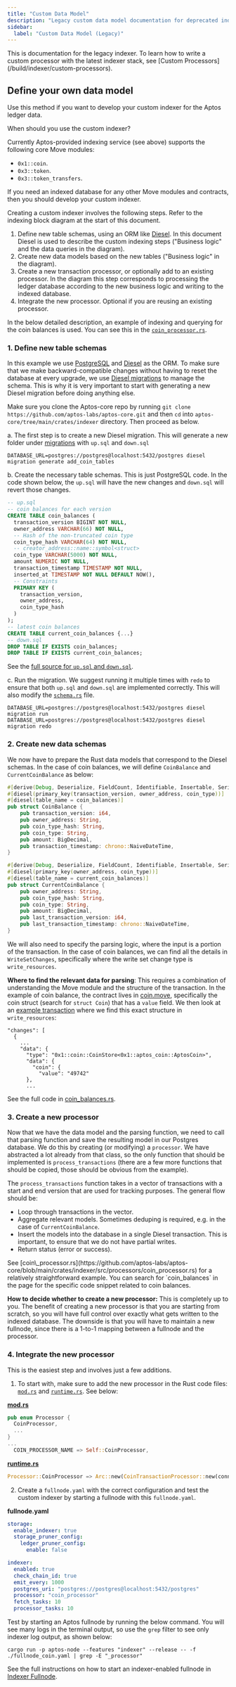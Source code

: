 ```yaml
---
title: "Custom Data Model"
description: "Legacy custom data model documentation for deprecated indexer - migrate to modern Indexer SDK for custom processors"
sidebar:
  label: "Custom Data Model (Legacy)"
---
```



<Aside type="caution">
  This is documentation for the legacy indexer. To learn how to write a custom processor with the latest indexer stack, see [Custom Processors](/build/indexer/custom-processors).
</Aside>

## Define your own data model

Use this method if you want to develop your custom indexer for the Aptos ledger data.

<Aside type="note">
  When should you use the custom indexer?

  Currently Aptos-provided indexing service (see above) supports the following core Move modules:

  - `0x1::coin`.
  - `0x3::token`.
  - `0x3::token_transfers`.

  If you need an indexed database for any other Move modules and contracts, then you should develop your custom indexer.
</Aside>

Creating a custom indexer involves the following steps. Refer to the indexing block diagram at the start of this document.

1. Define new table schemas, using an ORM like [Diesel](https://diesel.rs/). In this document Diesel is used to describe the custom indexing steps ("Business logic" and the data queries in the diagram).
2. Create new data models based on the new tables ("Business logic" in the diagram).
3. Create a new transaction processor, or optionally add to an existing processor. In the diagram this step corresponds to processing the ledger database according to the new business logic and writing to the indexed database.
4. Integrate the new processor. Optional if you are reusing an existing processor.

In the below detailed description, an example of indexing and querying for the coin balances is used. You can see this in the [`coin_processor.rs`](https://github.com/aptos-labs/aptos-core/blob/main/crates/indexer/src/processors/coin_processor.rs).

### 1. Define new table schemas

In this example we use [PostgreSQL](https://www.postgresql.org/) and [Diesel](https://diesel.rs/) as the ORM. To make sure that we make backward-compatible changes without having to reset the database at every upgrade, we use [Diesel migrations](https://docs.rs/diesel_migrations/latest/diesel_migrations/) to manage the schema. This is why it is very important to start with generating a new Diesel migration before doing anything else.

Make sure you clone the Aptos-core repo by running `git clone https://github.com/aptos-labs/aptos-core.git` and then `cd` into `aptos-core/tree/main/crates/indexer` directory. Then proceed as below.

a. The first step is to create a new Diesel migration. This will generate a new folder under [migrations](https://github.com/aptos-labs/aptos-core/tree/main/crates/indexer/migrations) with `up.sql` and `down.sql`

```shellscript filename="Terminal"
DATABASE_URL=postgres://postgres@localhost:5432/postgres diesel migration generate add_coin_tables
```

b. Create the necessary table schemas. This is just PostgreSQL code. In the code shown below, the `up.sql` will have the new changes and `down.sql` will revert those changes.

```sql filename="up.sql / down.sql"
-- up.sql
-- coin balances for each version
CREATE TABLE coin_balances (
  transaction_version BIGINT NOT NULL,
  owner_address VARCHAR(66) NOT NULL,
  -- Hash of the non-truncated coin type
  coin_type_hash VARCHAR(64) NOT NULL,
  -- creator_address::name::symbol<struct>
  coin_type VARCHAR(5000) NOT NULL,
  amount NUMERIC NOT NULL,
  transaction_timestamp TIMESTAMP NOT NULL,
  inserted_at TIMESTAMP NOT NULL DEFAULT NOW(),
  -- Constraints
  PRIMARY KEY (
    transaction_version,
    owner_address,
    coin_type_hash
  )
);
-- latest coin balances
CREATE TABLE current_coin_balances {...}
-- down.sql
DROP TABLE IF EXISTS coin_balances;
DROP TABLE IF EXISTS current_coin_balances;
```

See the [full source for `up.sql` and `down.sql`](https://github.com/aptos-labs/aptos-core/tree/main/crates/indexer/migrations/2022-10-04-073529_add_coin_tables).

c. Run the migration. We suggest running it multiple times with `redo` to ensure that both `up.sql` and `down.sql` are implemented correctly. This will also modify the [`schema.rs`](https://github.com/aptos-labs/aptos-core/blob/main/crates/indexer/src/schema.rs) file.

```shellscript filename="Terminal"
DATABASE_URL=postgres://postgres@localhost:5432/postgres diesel migration run
DATABASE_URL=postgres://postgres@localhost:5432/postgres diesel migration redo
```

### 2. Create new data schemas

We now have to prepare the Rust data models that correspond to the Diesel schemas. In the case of coin balances, we will define `CoinBalance` and `CurrentCoinBalance` as below:

```rust filename="coin_balance.rs"
#[derive(Debug, Deserialize, FieldCount, Identifiable, Insertable, Serialize)]
#[diesel(primary_key(transaction_version, owner_address, coin_type))]
#[diesel(table_name = coin_balances)]
pub struct CoinBalance {
    pub transaction_version: i64,
    pub owner_address: String,
    pub coin_type_hash: String,
    pub coin_type: String,
    pub amount: BigDecimal,
    pub transaction_timestamp: chrono::NaiveDateTime,
}

#[derive(Debug, Deserialize, FieldCount, Identifiable, Insertable, Serialize)]
#[diesel(primary_key(owner_address, coin_type))]
#[diesel(table_name = current_coin_balances)]
pub struct CurrentCoinBalance {
    pub owner_address: String,
    pub coin_type_hash: String,
    pub coin_type: String,
    pub amount: BigDecimal,
    pub last_transaction_version: i64,
    pub last_transaction_timestamp: chrono::NaiveDateTime,
}
```

We will also need to specify the parsing logic, where the input is a portion of the transaction. In the case of coin balances, we can find all the details in `WriteSetChanges`, specifically where the write set change type is `write_resources`.

**Where to find the relevant data for parsing**: This requires a combination of understanding the Move module and the structure of the transaction. In the example of coin balance, the contract lives in [coin.move](https://github.com/aptos-labs/aptos-core/blob/main/aptos-move/framework/aptos-framework/sources/coin.move), specifically the coin struct (search for `struct Coin`) that has a `value` field. We then look at an [example transaction](https://api.testnet.aptoslabs.com/v1/transactions/by_version/259518) where we find this exact structure in `write_resources`:

```shellscript filename="Terminal"
"changes": [
  {
    ...
    "data": {
      "type": "0x1::coin::CoinStore<0x1::aptos_coin::AptosCoin>",
      "data": {
        "coin": {
          "value": "49742"
      },
      ...
```

See the full code in [coin\_balances.rs](https://github.com/aptos-labs/aptos-core/blob/main/crates/indexer/src/models/coin_models/coin_balances.rs).

### 3. Create a new processor

Now that we have the data model and the parsing function, we need to call that parsing function and save the resulting model in our Postgres database. We do this by creating (or modifying) a `processor`. We have abstracted a lot already from that class, so the only function that should be implemented is `process_transactions` (there are a few more functions that should be copied, those should be obvious from the example).

The `process_transactions` function takes in a vector of transactions with a start and end version that are used for tracking purposes. The general flow should be:

- Loop through transactions in the vector.
- Aggregate relevant models. Sometimes deduping is required, e.g. in the case of `CurrentCoinBalance`.
- Insert the models into the database in a single Diesel transaction. This is important, to ensure that we do not have partial writes.
- Return status (error or success).

<Aside type="note">
  See [coin\_processor.rs](https://github.com/aptos-labs/aptos-core/blob/main/crates/indexer/src/processors/coin_processor.rs) for a relatively straightforward example. You can search for `coin_balances` in the page for the specific code snippet related to coin balances.
</Aside>

**How to decide whether to create a new processor:** This is completely up to you. The benefit of creating a new processor is that you are starting from scratch, so you will have full control over exactly what gets written to the indexed database. The downside is that you will have to maintain a new fullnode, since there is a 1-to-1 mapping between a fullnode and the processor.

### 4. Integrate the new processor

This is the easiest step and involves just a few additions.

1. To start with, make sure to add the new processor in the Rust code files: [`mod.rs`](https://github.com/aptos-labs/aptos-core/blob/main/crates/indexer/src/processors/mod.rs) and [`runtime.rs`](https://github.com/aptos-labs/aptos-core/blob/main/crates/indexer/src/runtime.rs). See below:

[**mod.rs**](https://github.com/aptos-labs/aptos-core/blob/main/crates/indexer/src/processors/mod.rs)

```rust filename="mod.rs"
pub enum Processor {
  CoinProcessor,
  ...
}
...
  COIN_PROCESSOR_NAME => Self::CoinProcessor,
```

[**runtime.rs**](https://github.com/aptos-labs/aptos-core/blob/main/crates/indexer/src/runtime.rs)

```rust filename="runtime.rs"
Processor::CoinProcessor => Arc::new(CoinTransactionProcessor::new(conn_pool.clone())),
```

2. Create a `fullnode.yaml` with the correct configuration and test the custom indexer by starting a fullnode with this `fullnode.yaml`.

**fullnode.yaml**

```yaml filename="fullnode.yaml"
storage:
  enable_indexer: true
  storage_pruner_config:
    ledger_pruner_config:
      enable: false

indexer:
  enabled: true
  check_chain_id: true
  emit_every: 1000
  postgres_uri: "postgres://postgres@localhost:5432/postgres"
  processor: "coin_processor"
  fetch_tasks: 10
  processor_tasks: 10
```

Test by starting an Aptos fullnode by running the below command. You will see many logs in the terminal output, so use the `grep` filter to see only indexer log output, as shown below:

```shellscript filename="Terminal"
cargo run -p aptos-node --features "indexer" --release -- -f ./fullnode_coin.yaml | grep -E "_processor"
```

See the full instructions on how to start an indexer-enabled fullnode in [Indexer Fullnode](/build/indexer/legacy/indexer-fullnode).
